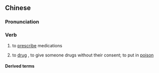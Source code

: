 {{also|下药}}
==Chinese==
{{zh-forms|s=下药}}

===Pronunciation===
{{zh-pron
|m=xiàyào
|c=haa6 joek6
|cat=v
}}

===Verb===
{{zh-verb}}

# to [[prescribe]] medications
# {{lb|zh|informal}} to [[drug]] {{gloss|someone}}, to give someone drugs without their consent; to put in [[poison]]

====Derived terms====
{{zh-der|對症下藥}}